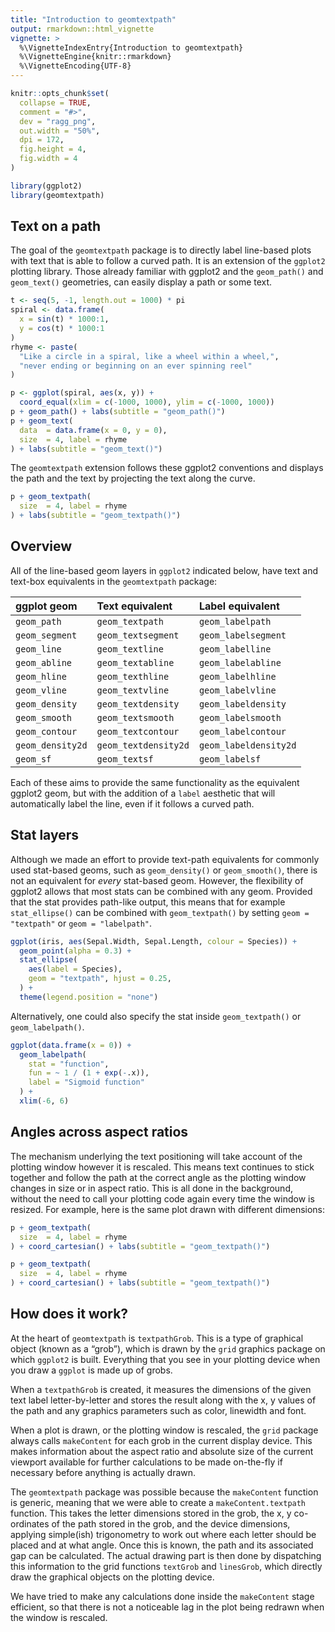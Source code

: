 ```yaml
---
title: "Introduction to geomtextpath"
output: rmarkdown::html_vignette
vignette: >
  %\VignetteIndexEntry{Introduction to geomtextpath}
  %\VignetteEngine{knitr::rmarkdown}
  %\VignetteEncoding{UTF-8}
---
```


```r
knitr::opts_chunk$set(
  collapse = TRUE,
  comment = "#>",
  dev = "ragg_png",
  out.width = "50%",
  dpi = 172,
  fig.height = 4,
  fig.width = 4
)
```

```r
library(ggplot2)
library(geomtextpath)
```

## Text on a path

The goal of the `geomtextpath` package is to directly label line-based plots with text that is able to follow a curved path. It is an extension of the `ggplot2` plotting library. Those already familiar with ggplot2 and the `geom_path()` and `geom_text()` geometries, can easily display a path or some text.

```r
t <- seq(5, -1, length.out = 1000) * pi
spiral <- data.frame(
  x = sin(t) * 1000:1,
  y = cos(t) * 1000:1
)
rhyme <- paste(
  "Like a circle in a spiral, like a wheel within a wheel,",
  "never ending or beginning on an ever spinning reel"
)

p <- ggplot(spiral, aes(x, y)) +
  coord_equal(xlim = c(-1000, 1000), ylim = c(-1000, 1000))
p + geom_path() + labs(subtitle = "geom_path()")
p + geom_text(
  data  = data.frame(x = 0, y = 0),
  size  = 4, label = rhyme
) + labs(subtitle = "geom_text()")
```

The `geomtextpath` extension follows these ggplot2 conventions and displays the path and the text by projecting the text along the curve. 

```r
p + geom_textpath(
  size  = 4, label = rhyme
) + labs(subtitle = "geom_textpath()")
```

## Overview

All of the line-based geom layers in `ggplot2` indicated below, have text and text-box equivalents in the `geomtextpath` package:

| **ggplot geom**  | **Text equivalent**  | **Label equivalent**   |
|:-----------------|:---------------------|:-----------------------|
| `geom_path`      | `geom_textpath`      | `geom_labelpath`       |
| `geom_segment`   | `geom_textsegment`   | `geom_labelsegment`    |
| `geom_line`      | `geom_textline`      | `geom_labelline`       |
| `geom_abline`    | `geom_textabline`    | `geom_labelabline`     |
| `geom_hline`     | `geom_texthline`     | `geom_labelhline`      |
| `geom_vline`     | `geom_textvline`     | `geom_labelvline`      |
| `geom_density`   | `geom_textdensity`   | `geom_labeldensity`    |
| `geom_smooth`    | `geom_textsmooth`    | `geom_labelsmooth`     |
| `geom_contour`   | `geom_textcontour`   | `geom_labelcontour`    |
| `geom_density2d` | `geom_textdensity2d` | `geom_labeldensity2d`  |
| `geom_sf`        | `geom_textsf`        | `geom_labelsf`         |

Each of these aims to provide the same functionality as the equivalent ggplot2 geom, but with the addition of a `label` aesthetic that will automatically label the line, even if it follows a curved path.

## Stat layers

Although we made an effort to provide text-path equivalents for commonly used stat-based geoms, such as `geom_density()` or `geom_smooth()`, there is not an equivalent for *every* stat-based geom. However, the flexibility of ggplot2 allows that most stats can be combined with any geom. Provided that the stat provides path-like output, this means that for example `stat_ellipse()` can be combined with `geom_textpath()` by setting `geom = "textpath"` or `geom = "labelpath"`.

```r
ggplot(iris, aes(Sepal.Width, Sepal.Length, colour = Species)) +
  geom_point(alpha = 0.3) +
  stat_ellipse(
    aes(label = Species),
    geom = "textpath", hjust = 0.25,
  ) +
  theme(legend.position = "none")
```

Alternatively, one could also specify the stat inside `geom_textpath()` or `geom_labelpath()`.

```r
ggplot(data.frame(x = 0)) +
  geom_labelpath(
    stat = "function", 
    fun = ~ 1 / (1 + exp(-.x)),
    label = "Sigmoid function"
  ) +
  xlim(-6, 6)
```

## Angles across aspect ratios

The mechanism underlying the text positioning will take account of the plotting window however it is rescaled. This means text continues to stick together and follow the path at the correct angle as the plotting window changes in size or in aspect ratio. This is all done in the background, without the need to call your plotting code again every time the window is resized. For example, here is the same plot drawn with different dimensions:

```r
p + geom_textpath(
  size  = 4, label = rhyme
) + coord_cartesian() + labs(subtitle = "geom_textpath()")
```

```r
p + geom_textpath(
  size  = 4, label = rhyme
) + coord_cartesian() + labs(subtitle = "geom_textpath()")
```

## How does it work?

At the heart of `geomtextpath` is `textpathGrob`. This is a type of graphical object (known as a "grob"), which is drawn by the `grid` graphics package on which `ggplot2` is built. Everything that you see in your plotting device when you draw a `ggplot` is made up of grobs.

When a `textpathGrob` is created, it measures the dimensions of the given text label letter-by-letter and stores the result along with the x, y values of the path and any graphics parameters such as color, linewidth and font. 

When a plot is drawn, or the plotting window is rescaled, the `grid` package always calls `makeContent` for each grob in the current display device. This makes information about the aspect ratio and absolute size of the current viewport available for further calculations to be made on-the-fly if necessary before anything is actually drawn.

The `geomtextpath` package was possible because the `makeContent` function is generic, meaning that we were able to create a `makeContent.textpath` function. This takes the letter dimensions stored in the grob, the x, y co-ordinates of the path stored in the grob, and the device dimensions, applying simple(ish) trigonometry to work out where each letter should be placed and at what angle. Once this is known, the path and its associated gap can be calculated. The actual drawing part is then done by dispatching this information to the grid functions `textGrob` and `linesGrob`, which directly draw the graphical objects on the plotting device.

We have tried to make any calculations done inside the `makeContent` stage efficient, so that there is not a noticeable lag in the plot being redrawn when the window is rescaled.
